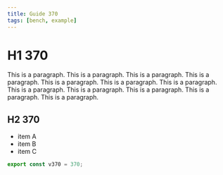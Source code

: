 ```yaml
---
title: Guide 370
tags: [bench, example]
---
```


# H1 370

This is a paragraph. This is a paragraph. This is a paragraph. This is a paragraph. This is a paragraph. This is a paragraph. This is a paragraph. This is a paragraph. This is a paragraph. This is a paragraph. This is a paragraph. This is a paragraph. 

## H2 370

- item A
- item B
- item C

```ts
export const v370 = 370;
```
